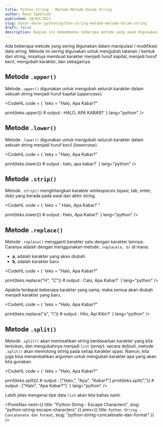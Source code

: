 ```yaml
---
title: Python String - Metode-Metode Dalam String
author: Reno Iqbalsah
published: 18/03/2023
slug: dasar-dasar-python/python-string-metode-metode-dalam-string
draft: false
description: Bagian ini memembahas beberapa metode yang umum digunakan dalam modifikasi data string
---
```


Ada beberapa metode yang sering digunakan dalam manipulasi / modifikasi data string. Metode ini sering digunakan untuk 
mengubah tatanan / bentuk dari string, misalnya membuat karakter menjadi huruf kapital, menjadi huruf kecil, mengubah karakter, 
dan sebagainya.

## Metode `.upper()`

Metode `.upper()` digunakan untuk mengubah seluruh karakter dalam sebuah string menjadi huruf kapital (_uppercase_).


<CodeHL
code = {
`teks = "Halo, Apa Kabar?"

print(teks.upper()) # output : HALO, APA KABAR?`
}
lang="python"
/>

## Metode `.lower()`

Metode `.lower()` digunakan untuk mengubah seluruh karakter dalam sebuah string menjadi huruf kecil (_lowercase_).

<CodeHL
code = {
`teks = "Halo, Apa Kabar?"

print(teks.lower()) # output : halo, apa kabar?`
}
lang="python"
/>

## Metode `.strip()`

Metode `.strip()` menghilangkan karakter _whitespaces_ (spasi, tab, enter, dsb) yang berada pada awal dan akhir string.

<CodeHL
code = {
`teks = "   Halo, Apa Kabar? "

print(teks.lower()) # output : Halo, Apa Kabar?`
}
lang="python"
/>

## Metode `.replace()`

Metode `.replace()` mengganti karakter satu dengan karakter lainnya. Caranya adalah dengan menggunakan metode `.replace(a, b)`
di mana:
- **a**, adalah karakter yang akan diubah
- **b**, adalah karakter baru

<CodeHL
code = {
`teks = "Halo, Apa Kabar?"

print(teks.replace("H", "C")) # output : Calo, Apa Kabar?`
}
lang="python"
/>

Apabila terdapat beberapa karakter yang sama, maka semua akan diubah menjadi karakter yang baru.

<CodeHL
code = {
`teks = "Halo, Apa Kabar?"

print(teks.replace("a", "i")) # output : Hilo, Api Kibir?`
}
lang="python"
/>

## Metode `.split()`

Metode `.split()` akan memisahkan string berdasarkan karakter yang kita tentukan, dan mengubahnya menjadi `list` (_array_).
secara _default_, metode `.split()` akan memotong string pada setiap karakter spasi. Namun, kita juga bisa menambahkan argumen
untuk mengubah karakter apa yang akan kita gunakan.

<CodeHL
code = {
`teks = "Halo, Apa Kabar?"

print(teks.split()) # output : ["Halo,", "Apa", "Kabar?"]
print(teks.split(",")) # output : ["Halo", "Apa Kabar?"]`
}
lang="python"
/>

Lebih jelas mengenai tipe data `list` akan kita bahas nanti.

<PostsNav
  next={{
    title: "Python String - Escape Characters",
    slug: "python-string-escape-characters"
  }}
  prev={{
    title: `Python String - Concatenate dan Format`,
    slug: "python-string-concatenate-dan-format"
  }}
/>
